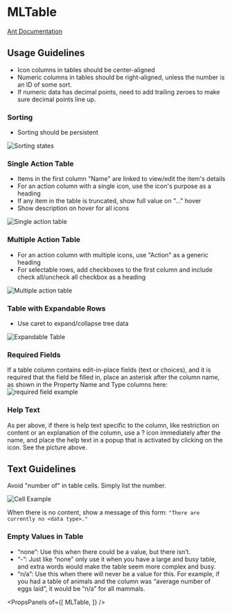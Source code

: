 
# MLTable

[Ant Documentation](https://3x.ant.design/components/table)

## Usage Guidelines
* Icon columns in tables should be center-aligned
* Numeric columns in tables should be right-aligned, unless the number is an ID of some sort.
* If numeric data has decimal points, need to add trailing zeroes to make sure decimal points line up.
### Sorting
* Sorting should be persistent 

![Sorting states](images/table_sorting.png)
### Single Action Table
* Items in the first column "Name" are linked to view/edit the item's details
* For an action column with a single icon, use the icon's purpose as a heading
* If any item in the table is truncated, show full value on "..." hover
* Show description on hover for all icons

![Single action table](images/single_action_table.png)
### Multiple Action Table
* For an action column with multiple icons, use "Action" as a generic heading
* For selectable rows, add checkboxes to the first column and include check all/uncheck all checkbox as a heading

![Multiple action table](images/multiple_action_table.png)
### Table with Expandable Rows
* Use caret to expand/collapse tree data

![Expandable Table](images/expandable_table.png)
### Required Fields
If a table column contains edit-in-place fields (text or choices), and it is required that the field be filled in, place an asterisk after the column name, as shown in the Property Name and Type columns here: ![required field example](images/table_required_field.png)

### Help Text
As per above, if there is help text specific to the column, like restriction on content or an explanation of the column, use a ? icon immediately after the name, and place the help text in a popup that is activated by clicking on the icon. See the picture above.

## Text Guidelines
Avoid "number of" in table cells. Simply list the number. 

![Cell Example](images/table_cell.png)

When there is no content, show a message of this form: `"There are currently no <data type>."`

### Empty Values in Table
* “none”: Use this when there could be a value, but there isn’t.
* “-”: Just like “none” only use it when you have a large and busy table, and extra words would make the table seem more complex and busy.
* “n/a”: Use this when there will never be a value for this. For example, if you had a table of animals and the column was “average number of eggs laid”, it would be “n/a” for all mammals.

<PropsPanels of={[
  MLTable,
]} />
